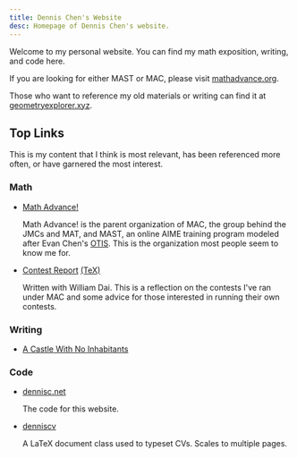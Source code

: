 ```yaml
---
title: Dennis Chen's Website
desc: Homepage of Dennis Chen's website.
---
```


Welcome to my personal website.
You can find my math exposition, writing, and code here.

If you are looking for either MAST or MAC,
please visit [mathadvance.org](https://www.mathadvance.org).

Those who want to reference my old materials or writing
can find it at [geometryexplorer.xyz](https://www.geometryexplorer.xyz).

## Top Links

This is my content that I think is most relevant, has been referenced
more often, or have garnered the most interest.

### Math

- [Math Advance!](https://www.mathadvance.org)

  Math Advance! is the parent organization of MAC, the group behind the
  JMCs and MAT, and MAST, an online AIME training program modeled after
  Evan Chen's [OTIS](https://web.evanchen.cc/otis.html).
  This is the organization most people seem to know me for.

- [Contest Report](reports/contest-creation.pdf) [(TeX)](reports/contest-creation.tex)

  Written with William Dai. This is a reflection on the contests I've
  ran under MAC and some advice for those interested in running their
  own contests.

### Writing

- [A Castle With No Inhabitants](writing/essays/castle)

### Code

- [dennisc.net](https://github.com/chennisden/dennisc.net)

  The code for this website.

- [denniscv](https://github.com/chennisden/denniscv)

  A LaTeX document class used to typeset CVs. Scales to multiple pages.
